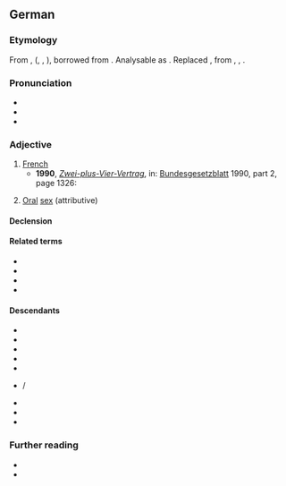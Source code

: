 {{also|Französisch}}
==German==

===Etymology===
From {{inh|de|gmh|franzoisisch}}, {{m|gmh|franzoisch}} ({{m|gmh|franzois}}, {{m|gmh|franzoys}}, {{m|gmh|franzeis}}), borrowed from {{der|de|fro|françois}} {{suffix|de||isch}}. Analysable as {{af|de|Franzose|t1=Frenchman|-isch}}. Replaced {{cog|gmh|franzisch}}, from {{m|goh|francisc}}, {{m|goh|frenkisc}}, {{cog|goh|frenkisk}}.

===Pronunciation===
* {{IPA|de|/franˈtsøːzɪʃ/}}
* {{audio|de|De-französisch.ogg|Audio}}
* {{hyphenation|de|Fran|zö|sisch}}

===Adjective===
{{de-adj|-}}

# [[French]]
#* '''1990''', ''[[s:de:Zwei-plus-Vier-Vertrag|Zwei-plus-Vier-Vertrag]]'', in: [[w:de:Bundesgesetzblatt (Deutschland)|Bundesgesetzblatt]] 1990, part 2, page 1326:
#*: {{quote|de|Die Urschrift dieses Vertrags, dessen deutscher, englischer, '''französischer''' und russischer Wortlaut gleichermaßen verbindlich ist, wird bei der Regierung der Bundesrepublik Deutschland hinterlegt, die den Regierungen der anderen Vertragschließenden Seiten beglaubigte Ausfertigungen übermittelt.|The original of the present Treaty, of which the English, French, German and Russian texts are equally authentic, shall be deposited with the Government of the Federal Republic of Germany, which shall transmit certified true copies to the Governments of the other Contracting Parties.}}
# {{lb|de|colloquial}} [[oral|Oral]] [[sex]] (attributive)
#: {{uxi|de|Er verwöhnte sie '''französisch'''|He pleasured her orally}}

====Declension====
{{de-decl-adj-notcomp|französisch}}

====Related terms====
* {{l|de|Frankreich}}
* {{l|de|Franzmann}}
* {{l|de|Franzose}}
* {{l|de|Französisch}}

====Descendants====
* {{desc|be|французскі}}
* {{desc|cs|francouzský}}
* {{desc|lt|prancūzų}}
* {{desc|pl|francuski}}
* {{desc|ru|францу́зский}}
* {{desc|sh|француски}}/{{l|sh|francuski}}
* {{desc|sk|francúzsky}}
* {{desc|sl|francoski}}
* {{desc|uk|французький}}

===Further reading===
* {{R:Duden}}
* {{R:DWDS}}

{{C|de|France|Nationalities}}